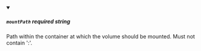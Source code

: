 
<details className="config-field" data-expandable="false" open>
<summary>

##### `mountPath` <span class="config-field-required" data-required="false">required</span> <span class="config-field-type">string</span> <span class="config-field-default"></span> <span class="config-field-enum"></span>

Path within the container at which the volume should be mounted.  Must
not contain ':'.

</summary>



</details>
